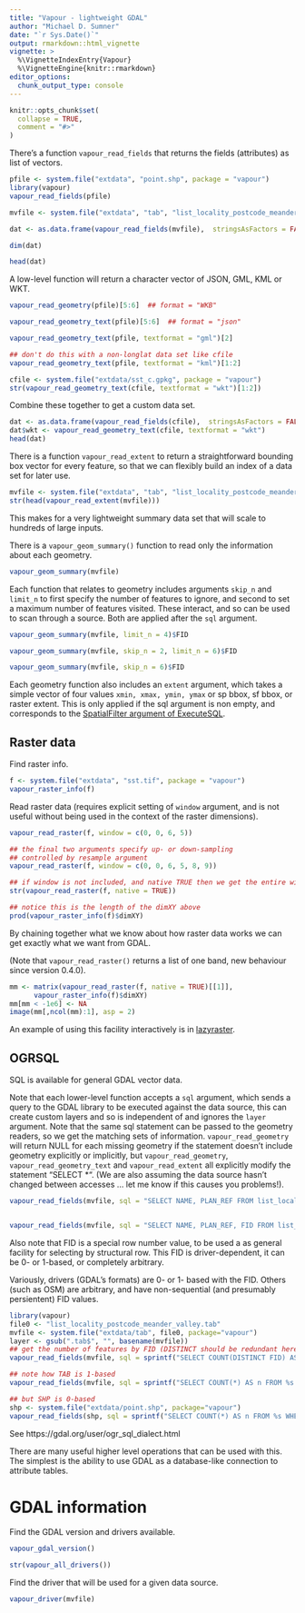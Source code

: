 ```yaml
---
title: "Vapour - lightweight GDAL"
author: "Michael D. Sumner"
date: "`r Sys.Date()`"
output: rmarkdown::html_vignette
vignette: >
  %\VignetteIndexEntry{Vapour}
  %\VignetteEngine{knitr::rmarkdown}
editor_options: 
  chunk_output_type: console
---
```


```r
knitr::opts_chunk$set(
  collapse = TRUE,
  comment = "#>"
)
```


There's a function `vapour_read_fields` that returns the fields (attributes) as  list of vectors. 


```r
pfile <- system.file("extdata", "point.shp", package = "vapour")
library(vapour)
vapour_read_fields(pfile)
```


```r
mvfile <- system.file("extdata", "tab", "list_locality_postcode_meander_valley.tab", package="vapour")

dat <- as.data.frame(vapour_read_fields(mvfile),  stringsAsFactors = FALSE)

dim(dat)

head(dat)
```


A low-level function will return a character vector of JSON, GML, KML or WKT. 

```r
vapour_read_geometry(pfile)[5:6]  ## format = "WKB"

vapour_read_geometry_text(pfile)[5:6]  ## format = "json"

vapour_read_geometry_text(pfile, textformat = "gml")[2]

## don't do this with a non-longlat data set like cfile
vapour_read_geometry_text(pfile, textformat = "kml")[1:2]

cfile <- system.file("extdata/sst_c.gpkg", package = "vapour")
str(vapour_read_geometry_text(cfile, textformat = "wkt")[1:2])

```


Combine these together to get a custom data set. 

```r
dat <- as.data.frame(vapour_read_fields(cfile),  stringsAsFactors = FALSE)
dat$wkt <- vapour_read_geometry_text(cfile, textformat = "wkt")
head(dat)
```


There is a function `vapour_read_extent` to return a straightforward bounding box vector for every feature, so that
we can flexibly build an index of a data set for later use. 

```r
mvfile <- system.file("extdata", "tab", "list_locality_postcode_meander_valley.tab", package="vapour")
str(head(vapour_read_extent(mvfile)))

```

This makes for a very lightweight summary data set that will scale to hundreds of large inputs. 

There is a `vapour_geom_summary()` function to read only the information about each geometry. 

```r

vapour_geom_summary(mvfile)
```


Each function that relates to geometry includes arguments `skip_n` and `limit_n` to first specify the number of features to ignore, and second to set a maximum number of features visited. These interact, and so can be used to scan through a source. Both are applied after the `sql` argument. 

```r
vapour_geom_summary(mvfile, limit_n = 4)$FID

vapour_geom_summary(mvfile, skip_n = 2, limit_n = 6)$FID

vapour_geom_summary(mvfile, skip_n = 6)$FID

```

Each geometry function also includes an `extent` argument, which takes a simple vector of four values `xmin, xmax, ymin, ymax` or sp bbox, sf bbox, or raster extent. This is only applied if the sql argument is non empty, and corresponds to the [SpatialFilter argument of ExecuteSQL](https://gdal.org/user/ogr_sql_dialect.html#executesql). 

## Raster data

Find raster info. 


```r
f <- system.file("extdata", "sst.tif", package = "vapour")
vapour_raster_info(f)

```

Read raster data (requires explicit setting of `window` argument, and is not useful
without being used in the context of the raster dimensions).

```r
vapour_read_raster(f, window = c(0, 0, 6, 5))

## the final two arguments specify up- or down-sampling
## controlled by resample argument
vapour_read_raster(f, window = c(0, 0, 6, 5, 8, 9))

## if window is not included, and native TRUE then we get the entire window
str(vapour_read_raster(f, native = TRUE))

## notice this is the length of the dimXY above
prod(vapour_raster_info(f)$dimXY)

```

By chaining together what we know about how raster data works we can get exactly what we want from GDAL. 

(Note that `vapour_read_raster()` returns a list of one band, new behaviour since version 0.4.0). 

```r
mm <- matrix(vapour_read_raster(f, native = TRUE)[[1]], 
      vapour_raster_info(f)$dimXY)
mm[mm < -1e6] <- NA
image(mm[,ncol(mm):1], asp = 2)
```

An example of using this facility interactively is in [lazyraster](https://github.com/hypertidy/lazyraster). 


## OGRSQL

SQL is available for general GDAL vector data. 

Note that each lower-level function accepts a `sql` argument, 
which sends a query to the GDAL library to be executed against
the data source, this can create custom layers and so is independent of and ignores the `layer` argument. Note that the same sql statement can be passed to the geometry readers, so we get the matching sets of information. `vapour_read_geometry` will return NULL for each missing geometry if the statement doesn't include geometry explicitly or implicitly, but `vapour_read_geometry`, `vapour_read_geometry_text` and `vapour_read_extent` all explicitly modify the statement "SELECT *". (We are also assuming the data source hasn't changed between accesses ... let me know if this causes you problems!). 

```r
vapour_read_fields(mvfile, sql = "SELECT NAME, PLAN_REF FROM list_locality_postcode_meander_valley WHERE POSTCODE < 7291")


vapour_read_fields(mvfile, sql = "SELECT NAME, PLAN_REF, FID FROM list_locality_postcode_meander_valley WHERE POSTCODE = 7306")

```

Also note that FID is a special row number value, to be used a as general facility for selecting by structural row. This FID is driver-dependent, it can be 0- or 1-based, or completely arbitrary. 

Variously, drivers (GDAL's formats) are 0- or 1- based with the FID. Others (such as OSM) are arbitrary, and have non-sequential (and presumably persientent) FID values. 

```r
library(vapour)
file0 <- "list_locality_postcode_meander_valley.tab"
mvfile <- system.file("extdata/tab", file0, package="vapour")
layer <- gsub(".tab$", "", basename(mvfile))
## get the number of features by FID (DISTINCT should be redundant here)
vapour_read_fields(mvfile, sql = sprintf("SELECT COUNT(DISTINCT FID) AS nfeatures FROM %s", layer))

## note how TAB is 1-based 
vapour_read_fields(mvfile, sql = sprintf("SELECT COUNT(*) AS n FROM %s WHERE FID < 2", layer))

## but SHP is 0-based
shp <- system.file("extdata/point.shp", package="vapour")
vapour_read_fields(shp, sql = sprintf("SELECT COUNT(*) AS n FROM %s WHERE FID < 2", "point"))
```
See https://gdal.org/user/ogr_sql_dialect.html


There are many useful higher level operations that can be used with this. The simplest is the ability to use GDAL as a database-like connection to attribute tables. 


# GDAL information

Find the GDAL version and drivers available. 

```r
vapour_gdal_version()

str(vapour_all_drivers())

```

Find the driver that will be used for a given data source. 

```r
vapour_driver(mvfile)
```
